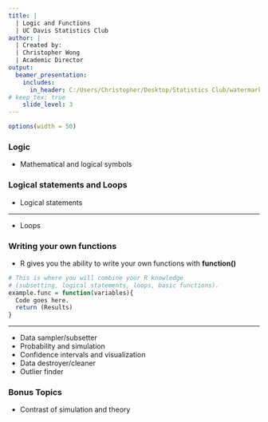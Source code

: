 ---
title: |
  | Logic and Functions
  | UC Davis Statistics Club
author: |
  | Created by:
  | Christopher Wong
  | Academic Director
output: 
  beamer_presentation:
    includes:
      in_header: C:/Users/Christopher/Desktop/Statistics Club/watermark.tex
# keep_tex: true
    slide_level: 3
---
```{r set-options, echo = FALSE}
options(width = 50)
```

### Logic

- Mathematical and logical symbols
\begin{itemize}
  \item Less than: \textbf{<}
  \item Greater than: \textbf{>}
  \item Less than or equal to: \textbf{<=}
  \item Greater than or equal to: \textbf{>=}
  \item Equals: \textbf{==}
  \item Addition, subtraction, multiplication, division: \textbf{+, -, *, /}
  \item Modulus: \textbf{\%\%}
  \item And: \textbf{\&} and \textbf{\&\&}
  \item Or: \textbf{$\mid$} and \textbf{$\parallel$}
  \begin{itemize}
    \item $\&$ and $\mid$ performs elementwise comparisons, $\&\&$ and $\parallel$ is more appropriate for control-flow (e.g. loops)
  \end{itemize}
  \item Not: \textbf{!}
\end{itemize}

### Logical statements and Loops

- Logical statements
\begin{itemize}
  \item if(statement)\{code\} evaluates if the statement is TRUE or FALSE. If TRUE, then the code is run.
  \item else\{code\} comes after an if(statement) and the code is run when the if(statement) returns FALSE.
  \item else if(statement)\{code\} adds additional if(statement) to the code if the first if(statment) returns FALSE.
  \item ifelse(statement, TRUE, FALSE) is a compact way of writing an if and else statement.
  \item while(statement)\{code\} continues to run until the statement is FALSE
\end{itemize}

----

- Loops
\begin{itemize}
  \item for(i in 1:length(foo)){} For loops are not recommended as they are slow in R. Instead, we use
  \item sapply(1:length(foo), function()) for vectors and data frames and
  \item lapply(1:length(foo), function()) for lists
  \item aggregate(data, by = list(), FUN = function) applies the function to the data after splitting them into subsets based on factors specified in by = list().
\end{itemize}

### Writing your own functions

- R gives you the ability to write your own functions with **function()**

```{r, eval = FALSE, comment = "#"}
# This is where you will combine your R knowledge
# (subsetting, logical statements, loops, basic functions).
example.func = function(variables){
  Code goes here.
  return (Results)
}
```

---

- Data sampler/subsetter
- Probability and simulation
- Confidence intervals and visualization
- Data destroyer/cleaner
- Outlier finder

### Bonus Topics

- Contrast of simulation and theory
\begin{itemize}
  \item Limits and infinite sums
  \item Fibonacci numbers
\end{itemize}